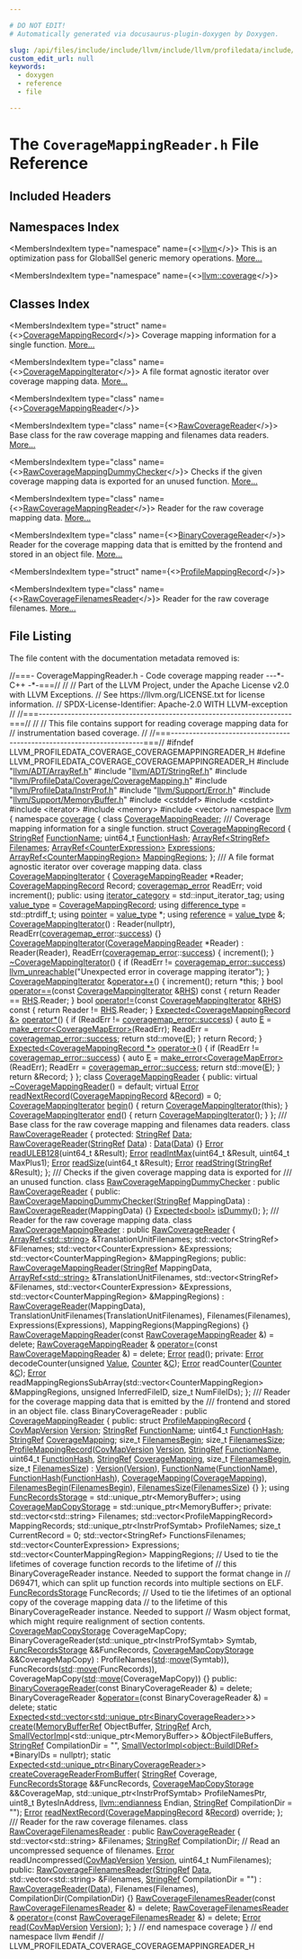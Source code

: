 ```yaml
---

# DO NOT EDIT!
# Automatically generated via docusaurus-plugin-doxygen by Doxygen.

slug: /api/files/include/include/llvm/include/llvm/profiledata/include/llvm/profiledata/coverage/coveragemappingreader-h
custom_edit_url: null
keywords:
  - doxygen
  - reference
  - file

---
```





# The `CoverageMappingReader.h` File Reference

<DoxygenPage pluginConfig={pluginConfig}>



## Included Headers

<IncludesList>
<IncludesListItem
  filePath="llvm/ADT/ArrayRef.h"
  permalink="/docs/api/files/include/include/llvm/include/llvm/adt/arrayref-h"
  isLocal="true" />
<IncludesListItem
  filePath="llvm/ADT/StringRef.h"
  permalink="/docs/api/files/include/include/llvm/include/llvm/adt/stringref-h"
  isLocal="true" />
<IncludesListItem
  filePath="llvm/ProfileData/Coverage/CoverageMapping.h"
  permalink="/docs/api/files/include/include/llvm/include/llvm/profiledata/include/llvm/profiledata/coverage/coveragemapping-h"
  isLocal="true" />
<IncludesListItem
  filePath="llvm/ProfileData/InstrProf.h"
  permalink="/docs/api/files/include/include/llvm/include/llvm/profiledata/instrprof-h"
  isLocal="true" />
<IncludesListItem
  filePath="llvm/Support/Error.h"
  permalink="/docs/api/files/include/include/llvm/include/llvm/support/error-h"
  isLocal="true" />
<IncludesListItem
  filePath="llvm/Support/MemoryBuffer.h"
  permalink="/docs/api/files/include/include/llvm/include/llvm/support/memorybuffer-h"
  isLocal="true" />
<IncludesListItem
  filePath="cstddef"
  permalink=""
  isLocal="false" />
<IncludesListItem
  filePath="cstdint"
  permalink=""
  isLocal="false" />
<IncludesListItem
  filePath="iterator"
  permalink=""
  isLocal="false" />
<IncludesListItem
  filePath="memory"
  permalink=""
  isLocal="false" />
<IncludesListItem
  filePath="vector"
  permalink=""
  isLocal="false" />
</IncludesList>

## Namespaces Index

<MembersIndex>

<MembersIndexItem
  type="namespace"
  name={<><a href="/docs/api/namespaces/llvm">llvm</a></>}>
This is an optimization pass for GlobalISel generic memory operations. <a href="/docs/api/namespaces/llvm/#details">More...</a>
</MembersIndexItem>

<MembersIndexItem
  type="namespace"
  name={<><a href="/docs/api/namespaces/llvm/coverage">llvm::coverage</a></>}>
</MembersIndexItem>

</MembersIndex>

## Classes Index

<MembersIndex>

<MembersIndexItem
  type="struct"
  name={<><a href="/docs/api/structs/llvm/coverage/coveragemappingrecord">CoverageMappingRecord</a></>}>
Coverage mapping information for a single function. <a href="/docs/api/structs/llvm/coverage/coveragemappingrecord/#details">More...</a>
</MembersIndexItem>

<MembersIndexItem
  type="class"
  name={<><a href="/docs/api/classes/llvm/coverage/coveragemappingiterator">CoverageMappingIterator</a></>}>
A file format agnostic iterator over coverage mapping data. <a href="/docs/api/classes/llvm/coverage/coveragemappingiterator/#details">More...</a>
</MembersIndexItem>

<MembersIndexItem
  type="class"
  name={<><a href="/docs/api/classes/llvm/coverage/coveragemappingreader">CoverageMappingReader</a></>}>
</MembersIndexItem>

<MembersIndexItem
  type="class"
  name={<><a href="/docs/api/classes/llvm/coverage/rawcoveragereader">RawCoverageReader</a></>}>
Base class for the raw coverage mapping and filenames data readers. <a href="/docs/api/classes/llvm/coverage/rawcoveragereader/#details">More...</a>
</MembersIndexItem>

<MembersIndexItem
  type="class"
  name={<><a href="/docs/api/classes/llvm/coverage/rawcoveragemappingdummychecker">RawCoverageMappingDummyChecker</a></>}>
Checks if the given coverage mapping data is exported for an unused function. <a href="/docs/api/classes/llvm/coverage/rawcoveragemappingdummychecker/#details">More...</a>
</MembersIndexItem>

<MembersIndexItem
  type="class"
  name={<><a href="/docs/api/classes/llvm/coverage/rawcoveragemappingreader">RawCoverageMappingReader</a></>}>
Reader for the raw coverage mapping data. <a href="/docs/api/classes/llvm/coverage/rawcoveragemappingreader/#details">More...</a>
</MembersIndexItem>

<MembersIndexItem
  type="class"
  name={<><a href="/docs/api/classes/llvm/coverage/binarycoveragereader">BinaryCoverageReader</a></>}>
Reader for the coverage mapping data that is emitted by the frontend and stored in an object file. <a href="/docs/api/classes/llvm/coverage/binarycoveragereader/#details">More...</a>
</MembersIndexItem>

<MembersIndexItem
  type="struct"
  name={<><a href="/docs/api/structs/llvm/coverage/binarycoveragereader/profilemappingrecord">ProfileMappingRecord</a></>}>
</MembersIndexItem>

<MembersIndexItem
  type="class"
  name={<><a href="/docs/api/classes/llvm/coverage/rawcoveragefilenamesreader">RawCoverageFilenamesReader</a></>}>
Reader for the raw coverage filenames. <a href="/docs/api/classes/llvm/coverage/rawcoveragefilenamesreader/#details">More...</a>
</MembersIndexItem>

</MembersIndex>


## File Listing

The file content with the documentation metadata removed is:

<ProgramListing>

<Link id="l00001" /><CodeLine lineNumber="1"><Highlight kind="comment">//===- CoverageMappingReader.h - Code coverage mapping reader ---&#42;- C++ -&#42;-===//</Highlight><Highlight kind="normal"></Highlight></CodeLine>
<Link id="l00002" /><CodeLine lineNumber="2"><Highlight kind="normal"></Highlight><Highlight kind="comment">//</Highlight><Highlight kind="normal"></Highlight></CodeLine>
<Link id="l00003" /><CodeLine lineNumber="3"><Highlight kind="normal"></Highlight><Highlight kind="comment">// Part of the LLVM Project, under the Apache License v2.0 with LLVM Exceptions.</Highlight><Highlight kind="normal"></Highlight></CodeLine>
<Link id="l00004" /><CodeLine lineNumber="4"><Highlight kind="normal"></Highlight><Highlight kind="comment">// See https://llvm.org/LICENSE.txt for license information.</Highlight><Highlight kind="normal"></Highlight></CodeLine>
<Link id="l00005" /><CodeLine lineNumber="5"><Highlight kind="normal"></Highlight><Highlight kind="comment">// SPDX-License-Identifier: Apache-2.0 WITH LLVM-exception</Highlight><Highlight kind="normal"></Highlight></CodeLine>
<Link id="l00006" /><CodeLine lineNumber="6"><Highlight kind="normal"></Highlight><Highlight kind="comment">//</Highlight><Highlight kind="normal"></Highlight></CodeLine>
<Link id="l00007" /><CodeLine lineNumber="7"><Highlight kind="normal"></Highlight><Highlight kind="comment">//===----------------------------------------------------------------------===//</Highlight><Highlight kind="normal"></Highlight></CodeLine>
<Link id="l00008" /><CodeLine lineNumber="8"><Highlight kind="normal"></Highlight><Highlight kind="comment">//</Highlight><Highlight kind="normal"></Highlight></CodeLine>
<Link id="l00009" /><CodeLine lineNumber="9"><Highlight kind="normal"></Highlight><Highlight kind="comment">// This file contains support for reading coverage mapping data for</Highlight><Highlight kind="normal"></Highlight></CodeLine>
<Link id="l00010" /><CodeLine lineNumber="10"><Highlight kind="normal"></Highlight><Highlight kind="comment">// instrumentation based coverage.</Highlight><Highlight kind="normal"></Highlight></CodeLine>
<Link id="l00011" /><CodeLine lineNumber="11"><Highlight kind="normal"></Highlight><Highlight kind="comment">//</Highlight><Highlight kind="normal"></Highlight></CodeLine>
<Link id="l00012" /><CodeLine lineNumber="12"><Highlight kind="normal"></Highlight><Highlight kind="comment">//===----------------------------------------------------------------------===//</Highlight><Highlight kind="normal"></Highlight></CodeLine>
<Link id="l00013" /><CodeLine lineNumber="13"><Highlight kind="normal"></Highlight></CodeLine>
<Link id="l00014" /><CodeLine lineNumber="14"><Highlight kind="normal"></Highlight><Highlight kind="preprocessor">#ifndef LLVM&#95;PROFILEDATA&#95;COVERAGE&#95;COVERAGEMAPPINGREADER&#95;H</Highlight><Highlight kind="normal"></Highlight></CodeLine>
<Link id="l00015" /><CodeLine lineNumber="15"><Highlight kind="normal"></Highlight><Highlight kind="preprocessor">#define LLVM&#95;PROFILEDATA&#95;COVERAGE&#95;COVERAGEMAPPINGREADER&#95;H</Highlight><Highlight kind="normal"></Highlight></CodeLine>
<Link id="l00016" /><CodeLine lineNumber="16"><Highlight kind="normal"></Highlight></CodeLine>
<Link id="l00017" /><CodeLine lineNumber="17"><Highlight kind="normal"></Highlight><Highlight kind="preprocessor">#include &quot;<a href="/docs/api/files/include/include/llvm/include/llvm/adt/arrayref-h">llvm/ADT/ArrayRef.h</a>&quot;</Highlight><Highlight kind="normal"></Highlight></CodeLine>
<Link id="l00018" /><CodeLine lineNumber="18"><Highlight kind="normal"></Highlight><Highlight kind="preprocessor">#include &quot;<a href="/docs/api/files/include/include/llvm/include/llvm/adt/stringref-h">llvm/ADT/StringRef.h</a>&quot;</Highlight><Highlight kind="normal"></Highlight></CodeLine>
<Link id="l00019" /><CodeLine lineNumber="19"><Highlight kind="normal"></Highlight><Highlight kind="preprocessor">#include &quot;<a href="/docs/api/files/include/include/llvm/include/llvm/profiledata/include/llvm/profiledata/coverage/coveragemapping-h">llvm/ProfileData/Coverage/CoverageMapping.h</a>&quot;</Highlight><Highlight kind="normal"></Highlight></CodeLine>
<Link id="l00020" /><CodeLine lineNumber="20"><Highlight kind="normal"></Highlight><Highlight kind="preprocessor">#include &quot;<a href="/docs/api/files/include/include/llvm/include/llvm/profiledata/instrprof-h">llvm/ProfileData/InstrProf.h</a>&quot;</Highlight><Highlight kind="normal"></Highlight></CodeLine>
<Link id="l00021" /><CodeLine lineNumber="21"><Highlight kind="normal"></Highlight><Highlight kind="preprocessor">#include &quot;<a href="/docs/api/files/include/include/llvm/include/llvm/support/error-h">llvm/Support/Error.h</a>&quot;</Highlight><Highlight kind="normal"></Highlight></CodeLine>
<Link id="l00022" /><CodeLine lineNumber="22"><Highlight kind="normal"></Highlight><Highlight kind="preprocessor">#include &quot;<a href="/docs/api/files/include/include/llvm/include/llvm/support/memorybuffer-h">llvm/Support/MemoryBuffer.h</a>&quot;</Highlight><Highlight kind="normal"></Highlight></CodeLine>
<Link id="l00023" /><CodeLine lineNumber="23"><Highlight kind="normal"></Highlight><Highlight kind="preprocessor">#include &lt;cstddef&gt;</Highlight><Highlight kind="normal"></Highlight></CodeLine>
<Link id="l00024" /><CodeLine lineNumber="24"><Highlight kind="normal"></Highlight><Highlight kind="preprocessor">#include &lt;cstdint&gt;</Highlight><Highlight kind="normal"></Highlight></CodeLine>
<Link id="l00025" /><CodeLine lineNumber="25"><Highlight kind="normal"></Highlight><Highlight kind="preprocessor">#include &lt;iterator&gt;</Highlight><Highlight kind="normal"></Highlight></CodeLine>
<Link id="l00026" /><CodeLine lineNumber="26"><Highlight kind="normal"></Highlight><Highlight kind="preprocessor">#include &lt;memory&gt;</Highlight><Highlight kind="normal"></Highlight></CodeLine>
<Link id="l00027" /><CodeLine lineNumber="27"><Highlight kind="normal"></Highlight><Highlight kind="preprocessor">#include &lt;vector&gt;</Highlight><Highlight kind="normal"></Highlight></CodeLine>
<Link id="l00028" /><CodeLine lineNumber="28"><Highlight kind="normal"></Highlight></CodeLine>
<Link id="l00029" /><CodeLine lineNumber="29"><Highlight kind="normal"></Highlight><Highlight kind="keyword">namespace </Highlight><Highlight kind="normal"><a href="/docs/api/namespaces/llvm">llvm</a> &#123;</Highlight></CodeLine>
<Link id="l00030" /><CodeLine lineNumber="30"><Highlight kind="normal"></Highlight><Highlight kind="keyword">namespace </Highlight><Highlight kind="normal"><a href="/docs/api/namespaces/llvm/coverage">coverage</a> &#123;</Highlight></CodeLine>
<Link id="l00031" /><CodeLine lineNumber="31"><Highlight kind="normal"></Highlight></CodeLine>
<Link id="l00032" /><CodeLine lineNumber="32"><Highlight kind="normal"></Highlight><Highlight kind="keyword">class </Highlight><Highlight kind="normal"><a href="/docs/api/classes/llvm/coverage/coveragemappingreader">CoverageMappingReader</a>;</Highlight></CodeLine>
<Link id="l00033" /><CodeLine lineNumber="33"><Highlight kind="normal"></Highlight><Highlight kind="comment"></Highlight></CodeLine>
<Link id="l00034" /><CodeLine lineNumber="34"><Highlight kind="comment">/// Coverage mapping information for a single function.</Highlight><Highlight kind="normal"></Highlight></CodeLine>
<Link id="l00035" /><CodeLine lineNumber="35" lineLink="/docs/api/structs/llvm/coverage/coveragemappingrecord"><Highlight kind="normal"></Highlight><Highlight kind="keyword">struct </Highlight><Highlight kind="normal"><a href="/docs/api/structs/llvm/coverage/coveragemappingrecord">CoverageMappingRecord</a> &#123;</Highlight></CodeLine>
<Link id="l00036" /><CodeLine lineNumber="36" lineLink="/docs/api/structs/llvm/coverage/coveragemappingrecord/#a4bbdef405b3699243899036b4771f17a"><Highlight kind="normal">  <a href="/docs/api/classes/llvm/stringref">StringRef</a> <a href="/docs/api/structs/llvm/coverage/coveragemappingrecord/#a4bbdef405b3699243899036b4771f17a">FunctionName</a>;</Highlight></CodeLine>
<Link id="l00037" /><CodeLine lineNumber="37" lineLink="/docs/api/structs/llvm/coverage/coveragemappingrecord/#a4c6c52825c3c274bdb66982defd7c1c4"><Highlight kind="normal">  uint64&#95;t <a href="/docs/api/structs/llvm/coverage/coveragemappingrecord/#a4c6c52825c3c274bdb66982defd7c1c4">FunctionHash</a>;</Highlight></CodeLine>
<Link id="l00038" /><CodeLine lineNumber="38" lineLink="/docs/api/structs/llvm/coverage/coveragemappingrecord/#acc3ed865484e64c3ad503d995c345c11"><Highlight kind="normal">  <a href="/docs/api/classes/llvm/arrayref">ArrayRef&lt;StringRef&gt;</a> <a href="/docs/api/structs/llvm/coverage/coveragemappingrecord/#acc3ed865484e64c3ad503d995c345c11">Filenames</a>;</Highlight></CodeLine>
<Link id="l00039" /><CodeLine lineNumber="39" lineLink="/docs/api/structs/llvm/coverage/coveragemappingrecord/#a6e6f512ac52c4a65469ca375926846cd"><Highlight kind="normal">  <a href="/docs/api/classes/llvm/arrayref">ArrayRef&lt;CounterExpression&gt;</a> <a href="/docs/api/structs/llvm/coverage/coveragemappingrecord/#a6e6f512ac52c4a65469ca375926846cd">Expressions</a>;</Highlight></CodeLine>
<Link id="l00040" /><CodeLine lineNumber="40" lineLink="/docs/api/structs/llvm/coverage/coveragemappingrecord/#a97d425ec587de8d3e3968ab6de07c2ec"><Highlight kind="normal">  <a href="/docs/api/classes/llvm/arrayref">ArrayRef&lt;CounterMappingRegion&gt;</a> <a href="/docs/api/structs/llvm/coverage/coveragemappingrecord/#a97d425ec587de8d3e3968ab6de07c2ec">MappingRegions</a>;</Highlight></CodeLine>
<Link id="l00041" /><CodeLine lineNumber="41"><Highlight kind="normal">&#125;;</Highlight></CodeLine>
<Link id="l00042" /><CodeLine lineNumber="42"><Highlight kind="normal"></Highlight><Highlight kind="comment"></Highlight></CodeLine>
<Link id="l00043" /><CodeLine lineNumber="43"><Highlight kind="comment">/// A file format agnostic iterator over coverage mapping data.</Highlight><Highlight kind="normal"></Highlight></CodeLine>
<Link id="l00044" /><CodeLine lineNumber="44" lineLink="/docs/api/classes/llvm/coverage/coveragemappingiterator"><Highlight kind="normal"></Highlight><Highlight kind="keyword">class </Highlight><Highlight kind="normal"><a href="/docs/api/classes/llvm/coverage/coveragemappingiterator/#a6adf449336f3e5f06ceea50d31af4def">CoverageMappingIterator</a> &#123;</Highlight></CodeLine>
<Link id="l00045" /><CodeLine lineNumber="45"><Highlight kind="normal">  <a href="/docs/api/classes/llvm/coverage/coveragemappingreader">CoverageMappingReader</a> &#42;Reader;</Highlight></CodeLine>
<Link id="l00046" /><CodeLine lineNumber="46"><Highlight kind="normal">  <a href="/docs/api/structs/llvm/coverage/coveragemappingrecord">CoverageMappingRecord</a> Record;</Highlight></CodeLine>
<Link id="l00047" /><CodeLine lineNumber="47"><Highlight kind="normal">  <a href="/docs/api/namespaces/llvm/coverage/#ab7cd3c4d014c0e03d0e0dbcc94c192e6">coveragemap&#95;error</a> ReadErr;</Highlight></CodeLine>
<Link id="l00048" /><CodeLine lineNumber="48"><Highlight kind="normal"></Highlight></CodeLine>
<Link id="l00049" /><CodeLine lineNumber="49"><Highlight kind="normal">  </Highlight><Highlight kind="keywordtype">void</Highlight><Highlight kind="normal"> increment();</Highlight></CodeLine>
<Link id="l00050" /><CodeLine lineNumber="50"><Highlight kind="normal"></Highlight></CodeLine>
<Link id="l00051" /><CodeLine lineNumber="51"><Highlight kind="normal"></Highlight><Highlight kind="keyword">public</Highlight><Highlight kind="normal">:</Highlight></CodeLine>
<Link id="l00052" /><CodeLine lineNumber="52" lineLink="/docs/api/classes/llvm/coverage/coveragemappingiterator/#a8010c8be6c89f644a060d18712aed163"><Highlight kind="normal">  </Highlight><Highlight kind="keyword">using </Highlight><Highlight kind="normal"><a href="/docs/api/classes/llvm/coverage/coveragemappingiterator/#a8010c8be6c89f644a060d18712aed163">iterator&#95;category</a> = std::input&#95;iterator&#95;tag;</Highlight></CodeLine>
<Link id="l00053" /><CodeLine lineNumber="53" lineLink="/docs/api/classes/llvm/coverage/coveragemappingiterator/#a35660db24aa2c8156fdeb93cc638d527"><Highlight kind="normal">  </Highlight><Highlight kind="keyword">using </Highlight><Highlight kind="normal"><a href="/docs/api/classes/llvm/coverage/coveragemappingiterator/#a35660db24aa2c8156fdeb93cc638d527">value&#95;type</a> = <a href="/docs/api/structs/llvm/coverage/coveragemappingrecord">CoverageMappingRecord</a>;</Highlight></CodeLine>
<Link id="l00054" /><CodeLine lineNumber="54" lineLink="/docs/api/classes/llvm/coverage/coveragemappingiterator/#a45a918a6cf2851a1f8c64697cb18e858"><Highlight kind="normal">  </Highlight><Highlight kind="keyword">using </Highlight><Highlight kind="normal"><a href="/docs/api/classes/llvm/coverage/coveragemappingiterator/#a45a918a6cf2851a1f8c64697cb18e858">difference&#95;type</a> = std::ptrdiff&#95;t;</Highlight></CodeLine>
<Link id="l00055" /><CodeLine lineNumber="55" lineLink="/docs/api/classes/llvm/coverage/coveragemappingiterator/#a8c46089b92a9d59d94447aed97beac78"><Highlight kind="normal">  </Highlight><Highlight kind="keyword">using </Highlight><Highlight kind="normal"><a href="/docs/api/classes/llvm/coverage/coveragemappingiterator/#a8c46089b92a9d59d94447aed97beac78">pointer</a> = <a href="/docs/api/classes/llvm/coverage/coveragemappingiterator/#a35660db24aa2c8156fdeb93cc638d527">value&#95;type</a> &#42;;</Highlight></CodeLine>
<Link id="l00056" /><CodeLine lineNumber="56" lineLink="/docs/api/classes/llvm/coverage/coveragemappingiterator/#a8b6c7c547188a34925c5d88de735ecfe"><Highlight kind="normal">  </Highlight><Highlight kind="keyword">using </Highlight><Highlight kind="normal"><a href="/docs/api/classes/llvm/coverage/coveragemappingiterator/#a8b6c7c547188a34925c5d88de735ecfe">reference</a> = <a href="/docs/api/classes/llvm/coverage/coveragemappingiterator/#a35660db24aa2c8156fdeb93cc638d527">value&#95;type</a> &amp;;</Highlight></CodeLine>
<Link id="l00057" /><CodeLine lineNumber="57"><Highlight kind="normal"></Highlight></CodeLine>
<Link id="l00058" /><CodeLine lineNumber="58" lineLink="/docs/api/classes/llvm/coverage/coveragemappingiterator/#a6adf449336f3e5f06ceea50d31af4def"><Highlight kind="normal">  <a href="/docs/api/classes/llvm/coverage/coveragemappingiterator/#a6adf449336f3e5f06ceea50d31af4def">CoverageMappingIterator</a>()</Highlight></CodeLine>
<Link id="l00059" /><CodeLine lineNumber="59"><Highlight kind="normal">      : Reader(nullptr), ReadErr(<a href="/docs/api/namespaces/llvm/coverage/#ab7cd3c4d014c0e03d0e0dbcc94c192e6">coveragemap&#95;error</a>::<a href="/docs/api/namespaces/llvm/coverage/#ab7cd3c4d014c0e03d0e0dbcc94c192e6a260ca9dd8a4577fc00b7bd5810298076">success</a>) &#123;&#125;</Highlight></CodeLine>
<Link id="l00060" /><CodeLine lineNumber="60"><Highlight kind="normal"></Highlight></CodeLine>
<Link id="l00061" /><CodeLine lineNumber="61" lineLink="/docs/api/classes/llvm/coverage/coveragemappingiterator/#a9d86f13044714d7318a207ecba0a170a"><Highlight kind="normal">  <a href="/docs/api/classes/llvm/coverage/coveragemappingiterator/#a9d86f13044714d7318a207ecba0a170a">CoverageMappingIterator</a>(<a href="/docs/api/classes/llvm/coverage/coveragemappingreader">CoverageMappingReader</a> &#42;Reader)</Highlight></CodeLine>
<Link id="l00062" /><CodeLine lineNumber="62"><Highlight kind="normal">      : Reader(Reader), ReadErr(<a href="/docs/api/namespaces/llvm/coverage/#ab7cd3c4d014c0e03d0e0dbcc94c192e6">coveragemap&#95;error</a>::<a href="/docs/api/namespaces/llvm/coverage/#ab7cd3c4d014c0e03d0e0dbcc94c192e6a260ca9dd8a4577fc00b7bd5810298076">success</a>) &#123;</Highlight></CodeLine>
<Link id="l00063" /><CodeLine lineNumber="63"><Highlight kind="normal">    increment();</Highlight></CodeLine>
<Link id="l00064" /><CodeLine lineNumber="64"><Highlight kind="normal">  &#125;</Highlight></CodeLine>
<Link id="l00065" /><CodeLine lineNumber="65"><Highlight kind="normal"></Highlight></CodeLine>
<Link id="l00066" /><CodeLine lineNumber="66" lineLink="/docs/api/classes/llvm/coverage/coveragemappingiterator/#a74e20b361eefcc10a7e7e5c30cd1e6d2"><Highlight kind="normal">  <a href="/docs/api/classes/llvm/coverage/coveragemappingiterator/#a74e20b361eefcc10a7e7e5c30cd1e6d2">~CoverageMappingIterator</a>() &#123;</Highlight></CodeLine>
<Link id="l00067" /><CodeLine lineNumber="67"><Highlight kind="normal">    </Highlight><Highlight kind="keywordflow">if</Highlight><Highlight kind="normal"> (ReadErr != <a href="/docs/api/namespaces/llvm/coverage/#ab7cd3c4d014c0e03d0e0dbcc94c192e6a260ca9dd8a4577fc00b7bd5810298076">coveragemap&#95;error::success</a>)</Highlight></CodeLine>
<Link id="l00068" /><CodeLine lineNumber="68"><Highlight kind="normal">      <a href="/docs/api/files/include/include/llvm/include/llvm/support/errorhandling-h/#ace243f5c25697a1107cce46626b3dc94">llvm&#95;unreachable</a>(</Highlight><Highlight kind="stringliteral">&quot;Unexpected error in coverage mapping iterator&quot;</Highlight><Highlight kind="normal">);</Highlight></CodeLine>
<Link id="l00069" /><CodeLine lineNumber="69"><Highlight kind="normal">  &#125;</Highlight></CodeLine>
<Link id="l00070" /><CodeLine lineNumber="70"><Highlight kind="normal"></Highlight></CodeLine>
<Link id="l00071" /><CodeLine lineNumber="71" lineLink="/docs/api/classes/llvm/coverage/coveragemappingiterator/#a9e412d777351013728adb3930d66930e"><Highlight kind="normal">  <a href="/docs/api/classes/llvm/coverage/coveragemappingiterator/#a6adf449336f3e5f06ceea50d31af4def">CoverageMappingIterator</a> &amp;<a href="/docs/api/classes/llvm/coverage/coveragemappingiterator/#a9e412d777351013728adb3930d66930e">operator++</a>() &#123;</Highlight></CodeLine>
<Link id="l00072" /><CodeLine lineNumber="72"><Highlight kind="normal">    increment();</Highlight></CodeLine>
<Link id="l00073" /><CodeLine lineNumber="73"><Highlight kind="normal">    </Highlight><Highlight kind="keywordflow">return</Highlight><Highlight kind="normal"> &#42;</Highlight><Highlight kind="keyword">this</Highlight><Highlight kind="normal">;</Highlight></CodeLine>
<Link id="l00074" /><CodeLine lineNumber="74"><Highlight kind="normal">  &#125;</Highlight></CodeLine>
<Link id="l00075" /><CodeLine lineNumber="75" lineLink="/docs/api/classes/llvm/coverage/coveragemappingiterator/#a36c0d02d5cc88b002feeb13a01c3f99d"><Highlight kind="normal">  </Highlight><Highlight kind="keywordtype">bool</Highlight><Highlight kind="normal"> <a href="/docs/api/classes/llvm/coverage/coveragemappingiterator/#a36c0d02d5cc88b002feeb13a01c3f99d">operator==</a>(</Highlight><Highlight kind="keyword">const</Highlight><Highlight kind="normal"> <a href="/docs/api/classes/llvm/coverage/coveragemappingiterator/#a6adf449336f3e5f06ceea50d31af4def">CoverageMappingIterator</a> &amp;<a href="/docs/api/files/lib/lib/target/lib/target/x86/x86partialreduction-cpp/#a87b8bfbbe9d8f7146d7f20a5fb42efd0">RHS</a>)</Highlight><Highlight kind="keyword"> const </Highlight><Highlight kind="normal">&#123;</Highlight></CodeLine>
<Link id="l00076" /><CodeLine lineNumber="76"><Highlight kind="normal">    </Highlight><Highlight kind="keywordflow">return</Highlight><Highlight kind="normal"> Reader == <a href="/docs/api/files/lib/lib/target/lib/target/x86/x86partialreduction-cpp/#a87b8bfbbe9d8f7146d7f20a5fb42efd0">RHS</a>.Reader;</Highlight></CodeLine>
<Link id="l00077" /><CodeLine lineNumber="77"><Highlight kind="normal">  &#125;</Highlight></CodeLine>
<Link id="l00078" /><CodeLine lineNumber="78" lineLink="/docs/api/classes/llvm/coverage/coveragemappingiterator/#aed2be6d9ed19886552554525ecd1f052"><Highlight kind="normal">  </Highlight><Highlight kind="keywordtype">bool</Highlight><Highlight kind="normal"> <a href="/docs/api/classes/llvm/coverage/coveragemappingiterator/#aed2be6d9ed19886552554525ecd1f052">operator!=</a>(</Highlight><Highlight kind="keyword">const</Highlight><Highlight kind="normal"> <a href="/docs/api/classes/llvm/coverage/coveragemappingiterator/#a6adf449336f3e5f06ceea50d31af4def">CoverageMappingIterator</a> &amp;<a href="/docs/api/files/lib/lib/target/lib/target/x86/x86partialreduction-cpp/#a87b8bfbbe9d8f7146d7f20a5fb42efd0">RHS</a>)</Highlight><Highlight kind="keyword"> const </Highlight><Highlight kind="normal">&#123;</Highlight></CodeLine>
<Link id="l00079" /><CodeLine lineNumber="79"><Highlight kind="normal">    </Highlight><Highlight kind="keywordflow">return</Highlight><Highlight kind="normal"> Reader != <a href="/docs/api/files/lib/lib/target/lib/target/x86/x86partialreduction-cpp/#a87b8bfbbe9d8f7146d7f20a5fb42efd0">RHS</a>.Reader;</Highlight></CodeLine>
<Link id="l00080" /><CodeLine lineNumber="80"><Highlight kind="normal">  &#125;</Highlight></CodeLine>
<Link id="l00081" /><CodeLine lineNumber="81" lineLink="/docs/api/classes/llvm/coverage/coveragemappingiterator/#a2cf9361f30c41fd34d150d5b0093eb90"><Highlight kind="normal">  <a href="/docs/api/classes/llvm/expected">Expected&lt;CoverageMappingRecord &amp;&gt;</a> <a href="/docs/api/classes/llvm/coverage/coveragemappingiterator/#a2cf9361f30c41fd34d150d5b0093eb90">operator&#42;</a>() &#123;</Highlight></CodeLine>
<Link id="l00082" /><CodeLine lineNumber="82"><Highlight kind="normal">    </Highlight><Highlight kind="keywordflow">if</Highlight><Highlight kind="normal"> (ReadErr != <a href="/docs/api/namespaces/llvm/coverage/#ab7cd3c4d014c0e03d0e0dbcc94c192e6a260ca9dd8a4577fc00b7bd5810298076">coveragemap&#95;error::success</a>) &#123;</Highlight></CodeLine>
<Link id="l00083" /><CodeLine lineNumber="83"><Highlight kind="normal">      </Highlight><Highlight kind="keyword">auto</Highlight><Highlight kind="normal"> <a href="/docs/api/files/lib/lib/ir/builtingcs-cpp/#abb2b3a60ccc38a28239e19a1646e0c8a">E</a> = <a href="/docs/api/namespaces/llvm/#a9999bd897fc8a1648bd69b36fee2d357">make&#95;error&lt;CoverageMapError&gt;</a>(ReadErr);</Highlight></CodeLine>
<Link id="l00084" /><CodeLine lineNumber="84"><Highlight kind="normal">      ReadErr = <a href="/docs/api/namespaces/llvm/coverage/#ab7cd3c4d014c0e03d0e0dbcc94c192e6a260ca9dd8a4577fc00b7bd5810298076">coveragemap&#95;error::success</a>;</Highlight></CodeLine>
<Link id="l00085" /><CodeLine lineNumber="85"><Highlight kind="normal">      </Highlight><Highlight kind="keywordflow">return</Highlight><Highlight kind="normal"> std::move(<a href="/docs/api/files/lib/lib/ir/builtingcs-cpp/#abb2b3a60ccc38a28239e19a1646e0c8a">E</a>);</Highlight></CodeLine>
<Link id="l00086" /><CodeLine lineNumber="86"><Highlight kind="normal">    &#125;</Highlight></CodeLine>
<Link id="l00087" /><CodeLine lineNumber="87"><Highlight kind="normal">    </Highlight><Highlight kind="keywordflow">return</Highlight><Highlight kind="normal"> Record;</Highlight></CodeLine>
<Link id="l00088" /><CodeLine lineNumber="88"><Highlight kind="normal">  &#125;</Highlight></CodeLine>
<Link id="l00089" /><CodeLine lineNumber="89" lineLink="/docs/api/classes/llvm/coverage/coveragemappingiterator/#a8abcd8d34431ccef2bcdfe62be84c36b"><Highlight kind="normal">  <a href="/docs/api/classes/llvm/expected">Expected&lt;CoverageMappingRecord &#42;&gt;</a> <a href="/docs/api/classes/llvm/coverage/coveragemappingiterator/#a8abcd8d34431ccef2bcdfe62be84c36b">operator-&gt;</a>() &#123;</Highlight></CodeLine>
<Link id="l00090" /><CodeLine lineNumber="90"><Highlight kind="normal">    </Highlight><Highlight kind="keywordflow">if</Highlight><Highlight kind="normal"> (ReadErr != <a href="/docs/api/namespaces/llvm/coverage/#ab7cd3c4d014c0e03d0e0dbcc94c192e6a260ca9dd8a4577fc00b7bd5810298076">coveragemap&#95;error::success</a>) &#123;</Highlight></CodeLine>
<Link id="l00091" /><CodeLine lineNumber="91"><Highlight kind="normal">      </Highlight><Highlight kind="keyword">auto</Highlight><Highlight kind="normal"> <a href="/docs/api/files/lib/lib/ir/builtingcs-cpp/#abb2b3a60ccc38a28239e19a1646e0c8a">E</a> = <a href="/docs/api/namespaces/llvm/#a9999bd897fc8a1648bd69b36fee2d357">make&#95;error&lt;CoverageMapError&gt;</a>(ReadErr);</Highlight></CodeLine>
<Link id="l00092" /><CodeLine lineNumber="92"><Highlight kind="normal">      ReadErr = <a href="/docs/api/namespaces/llvm/coverage/#ab7cd3c4d014c0e03d0e0dbcc94c192e6a260ca9dd8a4577fc00b7bd5810298076">coveragemap&#95;error::success</a>;</Highlight></CodeLine>
<Link id="l00093" /><CodeLine lineNumber="93"><Highlight kind="normal">      </Highlight><Highlight kind="keywordflow">return</Highlight><Highlight kind="normal"> std::move(<a href="/docs/api/files/lib/lib/ir/builtingcs-cpp/#abb2b3a60ccc38a28239e19a1646e0c8a">E</a>);</Highlight></CodeLine>
<Link id="l00094" /><CodeLine lineNumber="94"><Highlight kind="normal">    &#125;</Highlight></CodeLine>
<Link id="l00095" /><CodeLine lineNumber="95"><Highlight kind="normal">    </Highlight><Highlight kind="keywordflow">return</Highlight><Highlight kind="normal"> &amp;Record;</Highlight></CodeLine>
<Link id="l00096" /><CodeLine lineNumber="96"><Highlight kind="normal">  &#125;</Highlight></CodeLine>
<Link id="l00097" /><CodeLine lineNumber="97"><Highlight kind="normal">&#125;;</Highlight></CodeLine>
<Link id="l00098" /><CodeLine lineNumber="98"><Highlight kind="normal"></Highlight></CodeLine>
<Link id="l00099" /><CodeLine lineNumber="99" lineLink="/docs/api/classes/llvm/coverage/coveragemappingreader"><Highlight kind="normal"></Highlight><Highlight kind="keyword">class </Highlight><Highlight kind="normal"><a href="/docs/api/classes/llvm/coverage/coveragemappingreader">CoverageMappingReader</a> &#123;</Highlight></CodeLine>
<Link id="l00100" /><CodeLine lineNumber="100"><Highlight kind="normal"></Highlight><Highlight kind="keyword">public</Highlight><Highlight kind="normal">:</Highlight></CodeLine>
<Link id="l00101" /><CodeLine lineNumber="101" lineLink="/docs/api/classes/llvm/coverage/coveragemappingreader/#a354e2e56a8c4139b23fa7ddd1e61250f"><Highlight kind="normal">  </Highlight><Highlight kind="keyword">virtual</Highlight><Highlight kind="normal"> <a href="/docs/api/classes/llvm/coverage/coveragemappingreader/#a354e2e56a8c4139b23fa7ddd1e61250f">~CoverageMappingReader</a>() = </Highlight><Highlight kind="keywordflow">default</Highlight><Highlight kind="normal">;</Highlight></CodeLine>
<Link id="l00102" /><CodeLine lineNumber="102"><Highlight kind="normal"></Highlight></CodeLine>
<Link id="l00103" /><CodeLine lineNumber="103" lineLink="/docs/api/classes/llvm/coverage/coveragemappingreader/#a1c3b75029cd968b6f611455e3bc3d5b4"><Highlight kind="normal">  </Highlight><Highlight kind="keyword">virtual</Highlight><Highlight kind="normal"> <a href="/docs/api/classes/llvm/error">Error</a> <a href="/docs/api/classes/llvm/coverage/coveragemappingreader/#a1c3b75029cd968b6f611455e3bc3d5b4">readNextRecord</a>(<a href="/docs/api/structs/llvm/coverage/coveragemappingrecord">CoverageMappingRecord</a> &amp;<a href="/docs/api/classes/llvm/record">Record</a>) = 0;</Highlight></CodeLine>
<Link id="l00104" /><CodeLine lineNumber="104" lineLink="/docs/api/classes/llvm/coverage/coveragemappingreader/#a187d66c4cae1ef3ac43bd65cfd21619d"><Highlight kind="normal">  <a href="/docs/api/classes/llvm/coverage/coveragemappingiterator">CoverageMappingIterator</a> <a href="/docs/api/classes/llvm/coverage/coveragemappingreader/#a187d66c4cae1ef3ac43bd65cfd21619d">begin</a>() &#123; </Highlight><Highlight kind="keywordflow">return</Highlight><Highlight kind="normal"> <a href="/docs/api/classes/llvm/coverage/coveragemappingiterator">CoverageMappingIterator</a>(</Highlight><Highlight kind="keyword">this</Highlight><Highlight kind="normal">); &#125;</Highlight></CodeLine>
<Link id="l00105" /><CodeLine lineNumber="105" lineLink="/docs/api/classes/llvm/coverage/coveragemappingreader/#acea4fc35559ed590c41e1ed79fadb1cf"><Highlight kind="normal">  <a href="/docs/api/classes/llvm/coverage/coveragemappingiterator">CoverageMappingIterator</a> <a href="/docs/api/classes/llvm/coverage/coveragemappingreader/#acea4fc35559ed590c41e1ed79fadb1cf">end</a>() &#123; </Highlight><Highlight kind="keywordflow">return</Highlight><Highlight kind="normal"> <a href="/docs/api/classes/llvm/coverage/coveragemappingiterator">CoverageMappingIterator</a>(); &#125;</Highlight></CodeLine>
<Link id="l00106" /><CodeLine lineNumber="106"><Highlight kind="normal">&#125;;</Highlight></CodeLine>
<Link id="l00107" /><CodeLine lineNumber="107"><Highlight kind="normal"></Highlight><Highlight kind="comment"></Highlight></CodeLine>
<Link id="l00108" /><CodeLine lineNumber="108"><Highlight kind="comment">/// Base class for the raw coverage mapping and filenames data readers.</Highlight><Highlight kind="normal"></Highlight></CodeLine>
<Link id="l00109" /><CodeLine lineNumber="109" lineLink="/docs/api/classes/llvm/coverage/rawcoveragereader"><Highlight kind="normal"></Highlight><Highlight kind="keyword">class </Highlight><Highlight kind="normal"><a href="/docs/api/classes/llvm/coverage/rawcoveragereader/#ae072814303bd97e3da2cc91521a5d101">RawCoverageReader</a> &#123;</Highlight></CodeLine>
<Link id="l00110" /><CodeLine lineNumber="110"><Highlight kind="normal"></Highlight><Highlight kind="keyword">protected</Highlight><Highlight kind="normal">:</Highlight></CodeLine>
<Link id="l00111" /><CodeLine lineNumber="111" lineLink="/docs/api/classes/llvm/coverage/rawcoveragereader/#a04fce5a386ab40bd21e742bc2f11a2ef"><Highlight kind="normal">  <a href="/docs/api/classes/llvm/stringref">StringRef</a> <a href="/docs/api/classes/llvm/coverage/rawcoveragereader/#a04fce5a386ab40bd21e742bc2f11a2ef">Data</a>;</Highlight></CodeLine>
<Link id="l00112" /><CodeLine lineNumber="112"><Highlight kind="normal"></Highlight></CodeLine>
<Link id="l00113" /><CodeLine lineNumber="113" lineLink="/docs/api/classes/llvm/coverage/rawcoveragereader/#ae072814303bd97e3da2cc91521a5d101"><Highlight kind="normal">  <a href="/docs/api/classes/llvm/coverage/rawcoveragereader/#ae072814303bd97e3da2cc91521a5d101">RawCoverageReader</a>(<a href="/docs/api/classes/llvm/stringref">StringRef</a> <a href="/docs/api/classes/llvm/coverage/rawcoveragereader/#a04fce5a386ab40bd21e742bc2f11a2ef">Data</a>) : <a href="/docs/api/classes/llvm/coverage/rawcoveragereader/#a04fce5a386ab40bd21e742bc2f11a2ef">Data</a>(<a href="/docs/api/classes/llvm/coverage/rawcoveragereader/#a04fce5a386ab40bd21e742bc2f11a2ef">Data</a>) &#123;&#125;</Highlight></CodeLine>
<Link id="l00114" /><CodeLine lineNumber="114"><Highlight kind="normal"></Highlight></CodeLine>
<Link id="l00115" /><CodeLine lineNumber="115"><Highlight kind="normal">  <a href="/docs/api/classes/llvm/error">Error</a> <a href="/docs/api/classes/llvm/coverage/rawcoveragereader/#aca96acd10163f3b8e78eea75ba200fd1">readULEB128</a>(uint64&#95;t &amp;Result);</Highlight></CodeLine>
<Link id="l00116" /><CodeLine lineNumber="116"><Highlight kind="normal">  <a href="/docs/api/classes/llvm/error">Error</a> <a href="/docs/api/classes/llvm/coverage/rawcoveragereader/#ac41bb2d81feba1123acffc3b1fbe9822">readIntMax</a>(uint64&#95;t &amp;Result, uint64&#95;t MaxPlus1);</Highlight></CodeLine>
<Link id="l00117" /><CodeLine lineNumber="117"><Highlight kind="normal">  <a href="/docs/api/classes/llvm/error">Error</a> <a href="/docs/api/classes/llvm/coverage/rawcoveragereader/#a65df07e7c47afbd5567446dbf28b0d83">readSize</a>(uint64&#95;t &amp;Result);</Highlight></CodeLine>
<Link id="l00118" /><CodeLine lineNumber="118"><Highlight kind="normal">  <a href="/docs/api/classes/llvm/error">Error</a> <a href="/docs/api/classes/llvm/coverage/rawcoveragereader/#ad324d5af303f97b9842a951c98137931">readString</a>(<a href="/docs/api/classes/llvm/stringref">StringRef</a> &amp;Result);</Highlight></CodeLine>
<Link id="l00119" /><CodeLine lineNumber="119"><Highlight kind="normal">&#125;;</Highlight></CodeLine>
<Link id="l00120" /><CodeLine lineNumber="120"><Highlight kind="normal"></Highlight><Highlight kind="comment"></Highlight></CodeLine>
<Link id="l00121" /><CodeLine lineNumber="121"><Highlight kind="comment">/// Checks if the given coverage mapping data is exported for</Highlight></CodeLine>
<Link id="l00122" /><CodeLine lineNumber="122"><Highlight kind="comment">/// an unused function.</Highlight><Highlight kind="normal"></Highlight></CodeLine>
<Link id="l00123" /><CodeLine lineNumber="123" lineLink="/docs/api/classes/llvm/coverage/rawcoveragemappingdummychecker"><Highlight kind="normal"></Highlight><Highlight kind="keyword">class </Highlight><Highlight kind="normal"><a href="/docs/api/classes/llvm/coverage/rawcoveragemappingdummychecker/#a2057f23f02d105a15f132ea01e91d132">RawCoverageMappingDummyChecker</a> : </Highlight><Highlight kind="keyword">public</Highlight><Highlight kind="normal"> <a href="/docs/api/classes/llvm/coverage/rawcoveragereader/#ae072814303bd97e3da2cc91521a5d101">RawCoverageReader</a> &#123;</Highlight></CodeLine>
<Link id="l00124" /><CodeLine lineNumber="124"><Highlight kind="normal"></Highlight><Highlight kind="keyword">public</Highlight><Highlight kind="normal">:</Highlight></CodeLine>
<Link id="l00125" /><CodeLine lineNumber="125" lineLink="/docs/api/classes/llvm/coverage/rawcoveragemappingdummychecker/#a2057f23f02d105a15f132ea01e91d132"><Highlight kind="normal">  <a href="/docs/api/classes/llvm/coverage/rawcoveragemappingdummychecker/#a2057f23f02d105a15f132ea01e91d132">RawCoverageMappingDummyChecker</a>(<a href="/docs/api/classes/llvm/stringref">StringRef</a> MappingData)</Highlight></CodeLine>
<Link id="l00126" /><CodeLine lineNumber="126"><Highlight kind="normal">      : <a href="/docs/api/classes/llvm/coverage/rawcoveragereader/#ae072814303bd97e3da2cc91521a5d101">RawCoverageReader</a>(MappingData) &#123;&#125;</Highlight></CodeLine>
<Link id="l00127" /><CodeLine lineNumber="127"><Highlight kind="normal"></Highlight></CodeLine>
<Link id="l00128" /><CodeLine lineNumber="128"><Highlight kind="normal">  <a href="/docs/api/classes/llvm/expected">Expected&lt;bool&gt;</a> <a href="/docs/api/classes/llvm/coverage/rawcoveragemappingdummychecker/#a02a619697e2e3577af7a448f62bcc728">isDummy</a>();</Highlight></CodeLine>
<Link id="l00129" /><CodeLine lineNumber="129"><Highlight kind="normal">&#125;;</Highlight></CodeLine>
<Link id="l00130" /><CodeLine lineNumber="130"><Highlight kind="normal"></Highlight><Highlight kind="comment"></Highlight></CodeLine>
<Link id="l00131" /><CodeLine lineNumber="131"><Highlight kind="comment">/// Reader for the raw coverage mapping data.</Highlight><Highlight kind="normal"></Highlight></CodeLine>
<Link id="l00132" /><CodeLine lineNumber="132" lineLink="/docs/api/classes/llvm/coverage/rawcoveragemappingreader"><Highlight kind="normal"></Highlight><Highlight kind="keyword">class </Highlight><Highlight kind="normal"><a href="/docs/api/classes/llvm/coverage/rawcoveragemappingreader/#afb362035e30e152968785823faf7fd32">RawCoverageMappingReader</a> : </Highlight><Highlight kind="keyword">public</Highlight><Highlight kind="normal"> <a href="/docs/api/classes/llvm/coverage/rawcoveragereader/#ae072814303bd97e3da2cc91521a5d101">RawCoverageReader</a> &#123;</Highlight></CodeLine>
<Link id="l00133" /><CodeLine lineNumber="133"><Highlight kind="normal">  <a href="/docs/api/classes/llvm/arrayref">ArrayRef&lt;std::string&gt;</a> &amp;TranslationUnitFilenames;</Highlight></CodeLine>
<Link id="l00134" /><CodeLine lineNumber="134"><Highlight kind="normal">  std::vector&lt;StringRef&gt; &amp;Filenames;</Highlight></CodeLine>
<Link id="l00135" /><CodeLine lineNumber="135"><Highlight kind="normal">  std::vector&lt;CounterExpression&gt; &amp;Expressions;</Highlight></CodeLine>
<Link id="l00136" /><CodeLine lineNumber="136"><Highlight kind="normal">  std::vector&lt;CounterMappingRegion&gt; &amp;MappingRegions;</Highlight></CodeLine>
<Link id="l00137" /><CodeLine lineNumber="137"><Highlight kind="normal"></Highlight></CodeLine>
<Link id="l00138" /><CodeLine lineNumber="138"><Highlight kind="normal"></Highlight><Highlight kind="keyword">public</Highlight><Highlight kind="normal">:</Highlight></CodeLine>
<Link id="l00139" /><CodeLine lineNumber="139" lineLink="/docs/api/classes/llvm/coverage/rawcoveragemappingreader/#afb362035e30e152968785823faf7fd32"><Highlight kind="normal">  <a href="/docs/api/classes/llvm/coverage/rawcoveragemappingreader/#afb362035e30e152968785823faf7fd32">RawCoverageMappingReader</a>(<a href="/docs/api/classes/llvm/stringref">StringRef</a> MappingData,</Highlight></CodeLine>
<Link id="l00140" /><CodeLine lineNumber="140"><Highlight kind="normal">                           <a href="/docs/api/classes/llvm/arrayref">ArrayRef&lt;std::string&gt;</a> &amp;TranslationUnitFilenames,</Highlight></CodeLine>
<Link id="l00141" /><CodeLine lineNumber="141"><Highlight kind="normal">                           std::vector&lt;StringRef&gt; &amp;Filenames,</Highlight></CodeLine>
<Link id="l00142" /><CodeLine lineNumber="142"><Highlight kind="normal">                           std::vector&lt;CounterExpression&gt; &amp;Expressions,</Highlight></CodeLine>
<Link id="l00143" /><CodeLine lineNumber="143"><Highlight kind="normal">                           std::vector&lt;CounterMappingRegion&gt; &amp;MappingRegions)</Highlight></CodeLine>
<Link id="l00144" /><CodeLine lineNumber="144"><Highlight kind="normal">      : <a href="/docs/api/classes/llvm/coverage/rawcoveragereader/#ae072814303bd97e3da2cc91521a5d101">RawCoverageReader</a>(MappingData),</Highlight></CodeLine>
<Link id="l00145" /><CodeLine lineNumber="145"><Highlight kind="normal">        TranslationUnitFilenames(TranslationUnitFilenames),</Highlight></CodeLine>
<Link id="l00146" /><CodeLine lineNumber="146"><Highlight kind="normal">        Filenames(Filenames), Expressions(Expressions),</Highlight></CodeLine>
<Link id="l00147" /><CodeLine lineNumber="147"><Highlight kind="normal">        MappingRegions(MappingRegions) &#123;&#125;</Highlight></CodeLine>
<Link id="l00148" /><CodeLine lineNumber="148" lineLink="/docs/api/classes/llvm/coverage/rawcoveragemappingreader/#a090c3fda12cd6b38e82d0165529405ec"><Highlight kind="normal">  <a href="/docs/api/classes/llvm/coverage/rawcoveragemappingreader/#a090c3fda12cd6b38e82d0165529405ec">RawCoverageMappingReader</a>(</Highlight><Highlight kind="keyword">const</Highlight><Highlight kind="normal"> <a href="/docs/api/classes/llvm/coverage/rawcoveragemappingreader/#afb362035e30e152968785823faf7fd32">RawCoverageMappingReader</a> &amp;) = </Highlight><Highlight kind="keyword">delete</Highlight><Highlight kind="normal">;</Highlight></CodeLine>
<Link id="l00149" /><CodeLine lineNumber="149"><Highlight kind="normal">  <a href="/docs/api/classes/llvm/coverage/rawcoveragemappingreader/#afb362035e30e152968785823faf7fd32">RawCoverageMappingReader</a> &amp;</Highlight></CodeLine>
<Link id="l00150" /><CodeLine lineNumber="150" lineLink="/docs/api/classes/llvm/coverage/rawcoveragemappingreader/#a598c8f08c23de396d19776bfe6bd2e25"><Highlight kind="normal">  <a href="/docs/api/classes/llvm/coverage/rawcoveragemappingreader/#a598c8f08c23de396d19776bfe6bd2e25">operator=</a>(</Highlight><Highlight kind="keyword">const</Highlight><Highlight kind="normal"> <a href="/docs/api/classes/llvm/coverage/rawcoveragemappingreader/#afb362035e30e152968785823faf7fd32">RawCoverageMappingReader</a> &amp;) = </Highlight><Highlight kind="keyword">delete</Highlight><Highlight kind="normal">;</Highlight></CodeLine>
<Link id="l00151" /><CodeLine lineNumber="151"><Highlight kind="normal"></Highlight></CodeLine>
<Link id="l00152" /><CodeLine lineNumber="152"><Highlight kind="normal">  <a href="/docs/api/classes/llvm/error">Error</a> <a href="/docs/api/classes/llvm/coverage/rawcoveragemappingreader/#a6f328f5f8d7e388b876dc55edd2d7da8">read</a>();</Highlight></CodeLine>
<Link id="l00153" /><CodeLine lineNumber="153"><Highlight kind="normal"></Highlight></CodeLine>
<Link id="l00154" /><CodeLine lineNumber="154"><Highlight kind="normal"></Highlight><Highlight kind="keyword">private</Highlight><Highlight kind="normal">:</Highlight></CodeLine>
<Link id="l00155" /><CodeLine lineNumber="155"><Highlight kind="normal">  <a href="/docs/api/classes/llvm/error">Error</a> decodeCounter(</Highlight><Highlight kind="keywordtype">unsigned</Highlight><Highlight kind="normal"> <a href="/docs/api/classes/llvm/value">Value</a>, <a href="/docs/api/structs/llvm/coverage/counter">Counter</a> &amp;<a href="/docs/api/namespaces/llvm/callingconv/#ac6aa1387c4375260e2468eb5a77fdb4cafd841a49aec1539bc88abc8ff9e170fb">C</a>);</Highlight></CodeLine>
<Link id="l00156" /><CodeLine lineNumber="156"><Highlight kind="normal">  <a href="/docs/api/classes/llvm/error">Error</a> readCounter(<a href="/docs/api/structs/llvm/coverage/counter">Counter</a> &amp;<a href="/docs/api/namespaces/llvm/callingconv/#ac6aa1387c4375260e2468eb5a77fdb4cafd841a49aec1539bc88abc8ff9e170fb">C</a>);</Highlight></CodeLine>
<Link id="l00157" /><CodeLine lineNumber="157"><Highlight kind="normal">  <a href="/docs/api/classes/llvm/error">Error</a></Highlight></CodeLine>
<Link id="l00158" /><CodeLine lineNumber="158"><Highlight kind="normal">  readMappingRegionsSubArray(std::vector&lt;CounterMappingRegion&gt; &amp;MappingRegions,</Highlight></CodeLine>
<Link id="l00159" /><CodeLine lineNumber="159"><Highlight kind="normal">                             </Highlight><Highlight kind="keywordtype">unsigned</Highlight><Highlight kind="normal"> InferredFileID, </Highlight><Highlight kind="keywordtype">size&#95;t</Highlight><Highlight kind="normal"> NumFileIDs);</Highlight></CodeLine>
<Link id="l00160" /><CodeLine lineNumber="160"><Highlight kind="normal">&#125;;</Highlight></CodeLine>
<Link id="l00161" /><CodeLine lineNumber="161"><Highlight kind="normal"></Highlight><Highlight kind="comment"></Highlight></CodeLine>
<Link id="l00162" /><CodeLine lineNumber="162"><Highlight kind="comment">/// Reader for the coverage mapping data that is emitted by the</Highlight></CodeLine>
<Link id="l00163" /><CodeLine lineNumber="163"><Highlight kind="comment">/// frontend and stored in an object file.</Highlight><Highlight kind="normal"></Highlight></CodeLine>
<Link id="l00164" /><CodeLine lineNumber="164" lineLink="/docs/api/classes/llvm/coverage/binarycoveragereader"><Highlight kind="normal"></Highlight><Highlight kind="keyword">class </Highlight><Highlight kind="normal">BinaryCoverageReader : </Highlight><Highlight kind="keyword">public</Highlight><Highlight kind="normal"> <a href="/docs/api/classes/llvm/coverage/coveragemappingreader">CoverageMappingReader</a> &#123;</Highlight></CodeLine>
<Link id="l00165" /><CodeLine lineNumber="165"><Highlight kind="normal"></Highlight><Highlight kind="keyword">public</Highlight><Highlight kind="normal">:</Highlight></CodeLine>
<Link id="l00166" /><CodeLine lineNumber="166" lineLink="/docs/api/structs/llvm/coverage/binarycoveragereader/profilemappingrecord"><Highlight kind="normal">  </Highlight><Highlight kind="keyword">struct </Highlight><Highlight kind="normal"><a href="/docs/api/structs/llvm/coverage/binarycoveragereader/profilemappingrecord/#ad2d0de91891105144c2c5747f65bf0d0">ProfileMappingRecord</a> &#123;</Highlight></CodeLine>
<Link id="l00167" /><CodeLine lineNumber="167" lineLink="/docs/api/structs/llvm/coverage/binarycoveragereader/profilemappingrecord/#acc74565dd07bce4303c799c9d9724d6b"><Highlight kind="normal">    <a href="/docs/api/namespaces/llvm/coverage/#a1f74a57a4d0c2ea7ebb8fb8767d66000">CovMapVersion</a> <a href="/docs/api/structs/llvm/coverage/binarycoveragereader/profilemappingrecord/#acc74565dd07bce4303c799c9d9724d6b">Version</a>;</Highlight></CodeLine>
<Link id="l00168" /><CodeLine lineNumber="168" lineLink="/docs/api/structs/llvm/coverage/binarycoveragereader/profilemappingrecord/#a3db240ac84960317cdbd7c745b93cd5d"><Highlight kind="normal">    <a href="/docs/api/classes/llvm/stringref">StringRef</a> <a href="/docs/api/structs/llvm/coverage/binarycoveragereader/profilemappingrecord/#a3db240ac84960317cdbd7c745b93cd5d">FunctionName</a>;</Highlight></CodeLine>
<Link id="l00169" /><CodeLine lineNumber="169" lineLink="/docs/api/structs/llvm/coverage/binarycoveragereader/profilemappingrecord/#adec73a606ae6d2aedd186518447d7722"><Highlight kind="normal">    uint64&#95;t <a href="/docs/api/structs/llvm/coverage/binarycoveragereader/profilemappingrecord/#adec73a606ae6d2aedd186518447d7722">FunctionHash</a>;</Highlight></CodeLine>
<Link id="l00170" /><CodeLine lineNumber="170" lineLink="/docs/api/structs/llvm/coverage/binarycoveragereader/profilemappingrecord/#a0ee0e8e3a44cb0c366037df2c64f9e09"><Highlight kind="normal">    <a href="/docs/api/classes/llvm/stringref">StringRef</a> <a href="/docs/api/structs/llvm/coverage/binarycoveragereader/profilemappingrecord/#a0ee0e8e3a44cb0c366037df2c64f9e09">CoverageMapping</a>;</Highlight></CodeLine>
<Link id="l00171" /><CodeLine lineNumber="171" lineLink="/docs/api/structs/llvm/coverage/binarycoveragereader/profilemappingrecord/#a2138c7a0686501f9ec27b61d60005d7d"><Highlight kind="normal">    </Highlight><Highlight kind="keywordtype">size&#95;t</Highlight><Highlight kind="normal"> <a href="/docs/api/structs/llvm/coverage/binarycoveragereader/profilemappingrecord/#a2138c7a0686501f9ec27b61d60005d7d">FilenamesBegin</a>;</Highlight></CodeLine>
<Link id="l00172" /><CodeLine lineNumber="172" lineLink="/docs/api/structs/llvm/coverage/binarycoveragereader/profilemappingrecord/#a499829a8e1e114213ed723e6272c72b1"><Highlight kind="normal">    </Highlight><Highlight kind="keywordtype">size&#95;t</Highlight><Highlight kind="normal"> <a href="/docs/api/structs/llvm/coverage/binarycoveragereader/profilemappingrecord/#a499829a8e1e114213ed723e6272c72b1">FilenamesSize</a>;</Highlight></CodeLine>
<Link id="l00173" /><CodeLine lineNumber="173"><Highlight kind="normal"></Highlight></CodeLine>
<Link id="l00174" /><CodeLine lineNumber="174" lineLink="/docs/api/structs/llvm/coverage/binarycoveragereader/profilemappingrecord/#ad2d0de91891105144c2c5747f65bf0d0"><Highlight kind="normal">    <a href="/docs/api/structs/llvm/coverage/binarycoveragereader/profilemappingrecord/#ad2d0de91891105144c2c5747f65bf0d0">ProfileMappingRecord</a>(<a href="/docs/api/namespaces/llvm/coverage/#a1f74a57a4d0c2ea7ebb8fb8767d66000">CovMapVersion</a> <a href="/docs/api/structs/llvm/coverage/binarycoveragereader/profilemappingrecord/#acc74565dd07bce4303c799c9d9724d6b">Version</a>, <a href="/docs/api/classes/llvm/stringref">StringRef</a> <a href="/docs/api/structs/llvm/coverage/binarycoveragereader/profilemappingrecord/#a3db240ac84960317cdbd7c745b93cd5d">FunctionName</a>,</Highlight></CodeLine>
<Link id="l00175" /><CodeLine lineNumber="175"><Highlight kind="normal">                         uint64&#95;t <a href="/docs/api/structs/llvm/coverage/binarycoveragereader/profilemappingrecord/#adec73a606ae6d2aedd186518447d7722">FunctionHash</a>, <a href="/docs/api/classes/llvm/stringref">StringRef</a> <a href="/docs/api/structs/llvm/coverage/binarycoveragereader/profilemappingrecord/#a0ee0e8e3a44cb0c366037df2c64f9e09">CoverageMapping</a>,</Highlight></CodeLine>
<Link id="l00176" /><CodeLine lineNumber="176"><Highlight kind="normal">                         </Highlight><Highlight kind="keywordtype">size&#95;t</Highlight><Highlight kind="normal"> <a href="/docs/api/structs/llvm/coverage/binarycoveragereader/profilemappingrecord/#a2138c7a0686501f9ec27b61d60005d7d">FilenamesBegin</a>, </Highlight><Highlight kind="keywordtype">size&#95;t</Highlight><Highlight kind="normal"> <a href="/docs/api/structs/llvm/coverage/binarycoveragereader/profilemappingrecord/#a499829a8e1e114213ed723e6272c72b1">FilenamesSize</a>)</Highlight></CodeLine>
<Link id="l00177" /><CodeLine lineNumber="177"><Highlight kind="normal">        : <a href="/docs/api/structs/llvm/coverage/binarycoveragereader/profilemappingrecord/#acc74565dd07bce4303c799c9d9724d6b">Version</a>(<a href="/docs/api/structs/llvm/coverage/binarycoveragereader/profilemappingrecord/#acc74565dd07bce4303c799c9d9724d6b">Version</a>), <a href="/docs/api/structs/llvm/coverage/binarycoveragereader/profilemappingrecord/#a3db240ac84960317cdbd7c745b93cd5d">FunctionName</a>(<a href="/docs/api/structs/llvm/coverage/binarycoveragereader/profilemappingrecord/#a3db240ac84960317cdbd7c745b93cd5d">FunctionName</a>),</Highlight></CodeLine>
<Link id="l00178" /><CodeLine lineNumber="178"><Highlight kind="normal">          <a href="/docs/api/structs/llvm/coverage/binarycoveragereader/profilemappingrecord/#adec73a606ae6d2aedd186518447d7722">FunctionHash</a>(<a href="/docs/api/structs/llvm/coverage/binarycoveragereader/profilemappingrecord/#adec73a606ae6d2aedd186518447d7722">FunctionHash</a>), <a href="/docs/api/structs/llvm/coverage/binarycoveragereader/profilemappingrecord/#a0ee0e8e3a44cb0c366037df2c64f9e09">CoverageMapping</a>(<a href="/docs/api/structs/llvm/coverage/binarycoveragereader/profilemappingrecord/#a0ee0e8e3a44cb0c366037df2c64f9e09">CoverageMapping</a>),</Highlight></CodeLine>
<Link id="l00179" /><CodeLine lineNumber="179"><Highlight kind="normal">          <a href="/docs/api/structs/llvm/coverage/binarycoveragereader/profilemappingrecord/#a2138c7a0686501f9ec27b61d60005d7d">FilenamesBegin</a>(<a href="/docs/api/structs/llvm/coverage/binarycoveragereader/profilemappingrecord/#a2138c7a0686501f9ec27b61d60005d7d">FilenamesBegin</a>), <a href="/docs/api/structs/llvm/coverage/binarycoveragereader/profilemappingrecord/#a499829a8e1e114213ed723e6272c72b1">FilenamesSize</a>(<a href="/docs/api/structs/llvm/coverage/binarycoveragereader/profilemappingrecord/#a499829a8e1e114213ed723e6272c72b1">FilenamesSize</a>) &#123;&#125;</Highlight></CodeLine>
<Link id="l00180" /><CodeLine lineNumber="180"><Highlight kind="normal">  &#125;;</Highlight></CodeLine>
<Link id="l00181" /><CodeLine lineNumber="181"><Highlight kind="normal"></Highlight></CodeLine>
<Link id="l00182" /><CodeLine lineNumber="182" lineLink="/docs/api/classes/llvm/coverage/binarycoveragereader/#aba35a9f6ce34c5c66e457dd53c657686"><Highlight kind="normal">  </Highlight><Highlight kind="keyword">using </Highlight><Highlight kind="normal"><a href="/docs/api/classes/llvm/coverage/binarycoveragereader/#aba35a9f6ce34c5c66e457dd53c657686">FuncRecordsStorage</a> = std::unique&#95;ptr&lt;MemoryBuffer&gt;;</Highlight></CodeLine>
<Link id="l00183" /><CodeLine lineNumber="183" lineLink="/docs/api/classes/llvm/coverage/binarycoveragereader/#a620761073a1f0c30320d14f40376a7c5"><Highlight kind="normal">  </Highlight><Highlight kind="keyword">using </Highlight><Highlight kind="normal"><a href="/docs/api/classes/llvm/coverage/binarycoveragereader/#a620761073a1f0c30320d14f40376a7c5">CoverageMapCopyStorage</a> = std::unique&#95;ptr&lt;MemoryBuffer&gt;;</Highlight></CodeLine>
<Link id="l00184" /><CodeLine lineNumber="184"><Highlight kind="normal"></Highlight></CodeLine>
<Link id="l00185" /><CodeLine lineNumber="185"><Highlight kind="normal"></Highlight><Highlight kind="keyword">private</Highlight><Highlight kind="normal">:</Highlight></CodeLine>
<Link id="l00186" /><CodeLine lineNumber="186"><Highlight kind="normal">  std::vector&lt;std::string&gt; Filenames;</Highlight></CodeLine>
<Link id="l00187" /><CodeLine lineNumber="187"><Highlight kind="normal">  std::vector&lt;ProfileMappingRecord&gt; MappingRecords;</Highlight></CodeLine>
<Link id="l00188" /><CodeLine lineNumber="188"><Highlight kind="normal">  std::unique&#95;ptr&lt;InstrProfSymtab&gt; ProfileNames;</Highlight></CodeLine>
<Link id="l00189" /><CodeLine lineNumber="189"><Highlight kind="normal">  </Highlight><Highlight kind="keywordtype">size&#95;t</Highlight><Highlight kind="normal"> CurrentRecord = 0;</Highlight></CodeLine>
<Link id="l00190" /><CodeLine lineNumber="190"><Highlight kind="normal">  std::vector&lt;StringRef&gt; FunctionsFilenames;</Highlight></CodeLine>
<Link id="l00191" /><CodeLine lineNumber="191"><Highlight kind="normal">  std::vector&lt;CounterExpression&gt; Expressions;</Highlight></CodeLine>
<Link id="l00192" /><CodeLine lineNumber="192"><Highlight kind="normal">  std::vector&lt;CounterMappingRegion&gt; MappingRegions;</Highlight></CodeLine>
<Link id="l00193" /><CodeLine lineNumber="193"><Highlight kind="normal"></Highlight></CodeLine>
<Link id="l00194" /><CodeLine lineNumber="194"><Highlight kind="normal">  </Highlight><Highlight kind="comment">// Used to tie the lifetimes of coverage function records to the lifetime of</Highlight><Highlight kind="normal"></Highlight></CodeLine>
<Link id="l00195" /><CodeLine lineNumber="195"><Highlight kind="normal">  </Highlight><Highlight kind="comment">// this BinaryCoverageReader instance. Needed to support the format change in</Highlight><Highlight kind="normal"></Highlight></CodeLine>
<Link id="l00196" /><CodeLine lineNumber="196"><Highlight kind="normal">  </Highlight><Highlight kind="comment">// D69471, which can split up function records into multiple sections on ELF.</Highlight><Highlight kind="normal"></Highlight></CodeLine>
<Link id="l00197" /><CodeLine lineNumber="197"><Highlight kind="normal">  <a href="/docs/api/classes/llvm/coverage/binarycoveragereader/#aba35a9f6ce34c5c66e457dd53c657686">FuncRecordsStorage</a> FuncRecords;</Highlight></CodeLine>
<Link id="l00198" /><CodeLine lineNumber="198"><Highlight kind="normal"></Highlight></CodeLine>
<Link id="l00199" /><CodeLine lineNumber="199"><Highlight kind="normal">  </Highlight><Highlight kind="comment">// Used to tie the lifetimes of an optional copy of the coverage mapping data</Highlight><Highlight kind="normal"></Highlight></CodeLine>
<Link id="l00200" /><CodeLine lineNumber="200"><Highlight kind="normal">  </Highlight><Highlight kind="comment">// to the lifetime of this BinaryCoverageReader instance. Needed to support</Highlight><Highlight kind="normal"></Highlight></CodeLine>
<Link id="l00201" /><CodeLine lineNumber="201"><Highlight kind="normal">  </Highlight><Highlight kind="comment">// Wasm object format, which might require realignment of section contents.</Highlight><Highlight kind="normal"></Highlight></CodeLine>
<Link id="l00202" /><CodeLine lineNumber="202"><Highlight kind="normal">  <a href="/docs/api/classes/llvm/coverage/binarycoveragereader/#a620761073a1f0c30320d14f40376a7c5">CoverageMapCopyStorage</a> CoverageMapCopy;</Highlight></CodeLine>
<Link id="l00203" /><CodeLine lineNumber="203"><Highlight kind="normal"></Highlight></CodeLine>
<Link id="l00204" /><CodeLine lineNumber="204"><Highlight kind="normal">  BinaryCoverageReader(std::unique&#95;ptr&lt;InstrProfSymtab&gt; Symtab,</Highlight></CodeLine>
<Link id="l00205" /><CodeLine lineNumber="205"><Highlight kind="normal">                       <a href="/docs/api/classes/llvm/coverage/binarycoveragereader/#aba35a9f6ce34c5c66e457dd53c657686">FuncRecordsStorage</a> &amp;&amp;FuncRecords,</Highlight></CodeLine>
<Link id="l00206" /><CodeLine lineNumber="206"><Highlight kind="normal">                       <a href="/docs/api/classes/llvm/coverage/binarycoveragereader/#a620761073a1f0c30320d14f40376a7c5">CoverageMapCopyStorage</a> &amp;&amp;CoverageMapCopy)</Highlight></CodeLine>
<Link id="l00207" /><CodeLine lineNumber="207"><Highlight kind="normal">      : ProfileNames(<a href="/docs/api/namespaces/std">std</a>::<a href="/docs/api/namespaces/llvm/#abfc9c7ecf70f66901e439f7c04ef3dbb">move</a>(Symtab)), FuncRecords(<a href="/docs/api/namespaces/std">std</a>::<a href="/docs/api/namespaces/llvm/#abfc9c7ecf70f66901e439f7c04ef3dbb">move</a>(FuncRecords)),</Highlight></CodeLine>
<Link id="l00208" /><CodeLine lineNumber="208"><Highlight kind="normal">        CoverageMapCopy(<a href="/docs/api/namespaces/std">std</a>::<a href="/docs/api/namespaces/llvm/#abfc9c7ecf70f66901e439f7c04ef3dbb">move</a>(CoverageMapCopy)) &#123;&#125;</Highlight></CodeLine>
<Link id="l00209" /><CodeLine lineNumber="209"><Highlight kind="normal"></Highlight></CodeLine>
<Link id="l00210" /><CodeLine lineNumber="210"><Highlight kind="normal"></Highlight><Highlight kind="keyword">public</Highlight><Highlight kind="normal">:</Highlight></CodeLine>
<Link id="l00211" /><CodeLine lineNumber="211" lineLink="/docs/api/classes/llvm/coverage/binarycoveragereader/#ae258df570758afe1853ced96ce0b7495"><Highlight kind="normal">  <a href="/docs/api/classes/llvm/coverage/binarycoveragereader/#ae258df570758afe1853ced96ce0b7495">BinaryCoverageReader</a>(</Highlight><Highlight kind="keyword">const</Highlight><Highlight kind="normal"> BinaryCoverageReader &amp;) = </Highlight><Highlight kind="keyword">delete</Highlight><Highlight kind="normal">;</Highlight></CodeLine>
<Link id="l00212" /><CodeLine lineNumber="212" lineLink="/docs/api/classes/llvm/coverage/binarycoveragereader/#a7b8c83c34bc13783482385b98fa43b84"><Highlight kind="normal">  BinaryCoverageReader &amp;<a href="/docs/api/classes/llvm/coverage/binarycoveragereader/#a7b8c83c34bc13783482385b98fa43b84">operator=</a>(</Highlight><Highlight kind="keyword">const</Highlight><Highlight kind="normal"> BinaryCoverageReader &amp;) = </Highlight><Highlight kind="keyword">delete</Highlight><Highlight kind="normal">;</Highlight></CodeLine>
<Link id="l00213" /><CodeLine lineNumber="213"><Highlight kind="normal"></Highlight></CodeLine>
<Link id="l00214" /><CodeLine lineNumber="214"><Highlight kind="normal">  </Highlight><Highlight kind="keyword">static</Highlight><Highlight kind="normal"> <a href="/docs/api/classes/llvm/expected">Expected&lt;std::vector&lt;std::unique&#95;ptr&lt;BinaryCoverageReader&gt;</a>&gt;&gt;</Highlight></CodeLine>
<Link id="l00215" /><CodeLine lineNumber="215"><Highlight kind="normal">  <a href="/docs/api/classes/llvm/coverage/binarycoveragereader/#a75f0ba2a248f2f7f77f477bfb8d6dab2">create</a>(<a href="/docs/api/classes/llvm/memorybufferref">MemoryBufferRef</a> ObjectBuffer, <a href="/docs/api/classes/llvm/stringref">StringRef</a> Arch,</Highlight></CodeLine>
<Link id="l00216" /><CodeLine lineNumber="216"><Highlight kind="normal">         <a href="/docs/api/classes/llvm/smallvectorimpl">SmallVectorImpl</a>&lt;std::unique&#95;ptr&lt;MemoryBuffer&gt;&gt; &amp;ObjectFileBuffers,</Highlight></CodeLine>
<Link id="l00217" /><CodeLine lineNumber="217"><Highlight kind="normal">         <a href="/docs/api/classes/llvm/stringref">StringRef</a> CompilationDir = </Highlight><Highlight kind="stringliteral">&quot;&quot;</Highlight><Highlight kind="normal">,</Highlight></CodeLine>
<Link id="l00218" /><CodeLine lineNumber="218"><Highlight kind="normal">         <a href="/docs/api/classes/llvm/smallvectorimpl">SmallVectorImpl&lt;object::BuildIDRef&gt;</a> &#42;BinaryIDs = </Highlight><Highlight kind="keyword">nullptr</Highlight><Highlight kind="normal">);</Highlight></CodeLine>
<Link id="l00219" /><CodeLine lineNumber="219"><Highlight kind="normal"></Highlight></CodeLine>
<Link id="l00220" /><CodeLine lineNumber="220"><Highlight kind="normal">  </Highlight><Highlight kind="keyword">static</Highlight><Highlight kind="normal"> <a href="/docs/api/classes/llvm/expected">Expected&lt;std::unique&#95;ptr&lt;BinaryCoverageReader&gt;</a>&gt;</Highlight></CodeLine>
<Link id="l00221" /><CodeLine lineNumber="221"><Highlight kind="normal">  <a href="/docs/api/classes/llvm/coverage/binarycoveragereader/#a608c62cd1d91bfd8613f274ec9098ee6">createCoverageReaderFromBuffer</a>(</Highlight></CodeLine>
<Link id="l00222" /><CodeLine lineNumber="222"><Highlight kind="normal">      <a href="/docs/api/classes/llvm/stringref">StringRef</a> Coverage, <a href="/docs/api/classes/llvm/coverage/binarycoveragereader/#aba35a9f6ce34c5c66e457dd53c657686">FuncRecordsStorage</a> &amp;&amp;FuncRecords,</Highlight></CodeLine>
<Link id="l00223" /><CodeLine lineNumber="223"><Highlight kind="normal">      <a href="/docs/api/classes/llvm/coverage/binarycoveragereader/#a620761073a1f0c30320d14f40376a7c5">CoverageMapCopyStorage</a> &amp;&amp;CoverageMap,</Highlight></CodeLine>
<Link id="l00224" /><CodeLine lineNumber="224"><Highlight kind="normal">      std::unique&#95;ptr&lt;InstrProfSymtab&gt; ProfileNamesPtr, uint8&#95;t BytesInAddress,</Highlight></CodeLine>
<Link id="l00225" /><CodeLine lineNumber="225"><Highlight kind="normal">      <a href="/docs/api/namespaces/llvm/#ae1e26e57357947b25e392fd18ab000db">llvm::endianness</a> Endian, <a href="/docs/api/classes/llvm/stringref">StringRef</a> CompilationDir = </Highlight><Highlight kind="stringliteral">&quot;&quot;</Highlight><Highlight kind="normal">);</Highlight></CodeLine>
<Link id="l00226" /><CodeLine lineNumber="226"><Highlight kind="normal"></Highlight></CodeLine>
<Link id="l00227" /><CodeLine lineNumber="227"><Highlight kind="normal">  <a href="/docs/api/classes/llvm/error">Error</a> <a href="/docs/api/classes/llvm/coverage/binarycoveragereader/#ac034c383522d13dbaebea9e31b126649">readNextRecord</a>(<a href="/docs/api/structs/llvm/coverage/coveragemappingrecord">CoverageMappingRecord</a> &amp;<a href="/docs/api/classes/llvm/record">Record</a>) </Highlight><Highlight kind="keyword">override</Highlight><Highlight kind="normal">;</Highlight></CodeLine>
<Link id="l00228" /><CodeLine lineNumber="228"><Highlight kind="normal">&#125;;</Highlight></CodeLine>
<Link id="l00229" /><CodeLine lineNumber="229"><Highlight kind="normal"></Highlight><Highlight kind="comment"></Highlight></CodeLine>
<Link id="l00230" /><CodeLine lineNumber="230"><Highlight kind="comment">/// Reader for the raw coverage filenames.</Highlight><Highlight kind="normal"></Highlight></CodeLine>
<Link id="l00231" /><CodeLine lineNumber="231" lineLink="/docs/api/classes/llvm/coverage/rawcoveragefilenamesreader"><Highlight kind="normal"></Highlight><Highlight kind="keyword">class </Highlight><Highlight kind="normal"><a href="/docs/api/classes/llvm/coverage/rawcoveragefilenamesreader/#a446531ff972fdf249d78326a65329568">RawCoverageFilenamesReader</a> : </Highlight><Highlight kind="keyword">public</Highlight><Highlight kind="normal"> <a href="/docs/api/classes/llvm/coverage/rawcoveragereader/#ae072814303bd97e3da2cc91521a5d101">RawCoverageReader</a> &#123;</Highlight></CodeLine>
<Link id="l00232" /><CodeLine lineNumber="232"><Highlight kind="normal">  std::vector&lt;std::string&gt; &amp;Filenames;</Highlight></CodeLine>
<Link id="l00233" /><CodeLine lineNumber="233"><Highlight kind="normal">  <a href="/docs/api/classes/llvm/stringref">StringRef</a> CompilationDir;</Highlight></CodeLine>
<Link id="l00234" /><CodeLine lineNumber="234"><Highlight kind="normal"></Highlight></CodeLine>
<Link id="l00235" /><CodeLine lineNumber="235"><Highlight kind="normal">  </Highlight><Highlight kind="comment">// Read an uncompressed sequence of filenames.</Highlight><Highlight kind="normal"></Highlight></CodeLine>
<Link id="l00236" /><CodeLine lineNumber="236"><Highlight kind="normal">  <a href="/docs/api/classes/llvm/error">Error</a> readUncompressed(<a href="/docs/api/namespaces/llvm/coverage/#a1f74a57a4d0c2ea7ebb8fb8767d66000">CovMapVersion</a> <a href="/docs/api/namespaces/llvm/#a689a023f54d38d41f6d952cac41ee538">Version</a>, uint64&#95;t NumFilenames);</Highlight></CodeLine>
<Link id="l00237" /><CodeLine lineNumber="237"><Highlight kind="normal"></Highlight></CodeLine>
<Link id="l00238" /><CodeLine lineNumber="238"><Highlight kind="normal"></Highlight><Highlight kind="keyword">public</Highlight><Highlight kind="normal">:</Highlight></CodeLine>
<Link id="l00239" /><CodeLine lineNumber="239" lineLink="/docs/api/classes/llvm/coverage/rawcoveragefilenamesreader/#a446531ff972fdf249d78326a65329568"><Highlight kind="normal">  <a href="/docs/api/classes/llvm/coverage/rawcoveragefilenamesreader/#a446531ff972fdf249d78326a65329568">RawCoverageFilenamesReader</a>(<a href="/docs/api/classes/llvm/stringref">StringRef</a> <a href="/docs/api/classes/llvm/coverage/rawcoveragereader/#a04fce5a386ab40bd21e742bc2f11a2ef">Data</a>,</Highlight></CodeLine>
<Link id="l00240" /><CodeLine lineNumber="240"><Highlight kind="normal">                             std::vector&lt;std::string&gt; &amp;Filenames,</Highlight></CodeLine>
<Link id="l00241" /><CodeLine lineNumber="241"><Highlight kind="normal">                             <a href="/docs/api/classes/llvm/stringref">StringRef</a> CompilationDir = </Highlight><Highlight kind="stringliteral">&quot;&quot;</Highlight><Highlight kind="normal">)</Highlight></CodeLine>
<Link id="l00242" /><CodeLine lineNumber="242"><Highlight kind="normal">      : <a href="/docs/api/classes/llvm/coverage/rawcoveragereader/#ae072814303bd97e3da2cc91521a5d101">RawCoverageReader</a>(<a href="/docs/api/classes/llvm/coverage/rawcoveragereader/#a04fce5a386ab40bd21e742bc2f11a2ef">Data</a>), Filenames(Filenames),</Highlight></CodeLine>
<Link id="l00243" /><CodeLine lineNumber="243"><Highlight kind="normal">        CompilationDir(CompilationDir) &#123;&#125;</Highlight></CodeLine>
<Link id="l00244" /><CodeLine lineNumber="244" lineLink="/docs/api/classes/llvm/coverage/rawcoveragefilenamesreader/#ac3131fe3f878fec54fc3a785261e84a1"><Highlight kind="normal">  <a href="/docs/api/classes/llvm/coverage/rawcoveragefilenamesreader/#ac3131fe3f878fec54fc3a785261e84a1">RawCoverageFilenamesReader</a>(</Highlight><Highlight kind="keyword">const</Highlight><Highlight kind="normal"> <a href="/docs/api/classes/llvm/coverage/rawcoveragefilenamesreader/#a446531ff972fdf249d78326a65329568">RawCoverageFilenamesReader</a> &amp;) = </Highlight><Highlight kind="keyword">delete</Highlight><Highlight kind="normal">;</Highlight></CodeLine>
<Link id="l00245" /><CodeLine lineNumber="245"><Highlight kind="normal">  <a href="/docs/api/classes/llvm/coverage/rawcoveragefilenamesreader/#a446531ff972fdf249d78326a65329568">RawCoverageFilenamesReader</a> &amp;</Highlight></CodeLine>
<Link id="l00246" /><CodeLine lineNumber="246" lineLink="/docs/api/classes/llvm/coverage/rawcoveragefilenamesreader/#afc1f91edc95373890d3c5f40788b2cdb"><Highlight kind="normal">  <a href="/docs/api/classes/llvm/coverage/rawcoveragefilenamesreader/#afc1f91edc95373890d3c5f40788b2cdb">operator=</a>(</Highlight><Highlight kind="keyword">const</Highlight><Highlight kind="normal"> <a href="/docs/api/classes/llvm/coverage/rawcoveragefilenamesreader/#a446531ff972fdf249d78326a65329568">RawCoverageFilenamesReader</a> &amp;) = </Highlight><Highlight kind="keyword">delete</Highlight><Highlight kind="normal">;</Highlight></CodeLine>
<Link id="l00247" /><CodeLine lineNumber="247"><Highlight kind="normal"></Highlight></CodeLine>
<Link id="l00248" /><CodeLine lineNumber="248"><Highlight kind="normal">  <a href="/docs/api/classes/llvm/error">Error</a> <a href="/docs/api/classes/llvm/coverage/rawcoveragefilenamesreader/#ab1e2363d08ff779aade90747e730bfd9">read</a>(<a href="/docs/api/namespaces/llvm/coverage/#a1f74a57a4d0c2ea7ebb8fb8767d66000">CovMapVersion</a> <a href="/docs/api/namespaces/llvm/#a689a023f54d38d41f6d952cac41ee538">Version</a>);</Highlight></CodeLine>
<Link id="l00249" /><CodeLine lineNumber="249"><Highlight kind="normal">&#125;;</Highlight></CodeLine>
<Link id="l00250" /><CodeLine lineNumber="250"><Highlight kind="normal"></Highlight></CodeLine>
<Link id="l00251" /><CodeLine lineNumber="251"><Highlight kind="normal">&#125; </Highlight><Highlight kind="comment">// end namespace coverage</Highlight><Highlight kind="normal"></Highlight></CodeLine>
<Link id="l00252" /><CodeLine lineNumber="252"><Highlight kind="normal">&#125; </Highlight><Highlight kind="comment">// end namespace llvm</Highlight><Highlight kind="normal"></Highlight></CodeLine>
<Link id="l00253" /><CodeLine lineNumber="253"><Highlight kind="normal"></Highlight></CodeLine>
<Link id="l00254" /><CodeLine lineNumber="254"><Highlight kind="normal"></Highlight><Highlight kind="preprocessor">#endif </Highlight><Highlight kind="comment">// LLVM&#95;PROFILEDATA&#95;COVERAGE&#95;COVERAGEMAPPINGREADER&#95;H</Highlight><Highlight kind="normal"></Highlight></CodeLine>

</ProgramListing>


</DoxygenPage>
